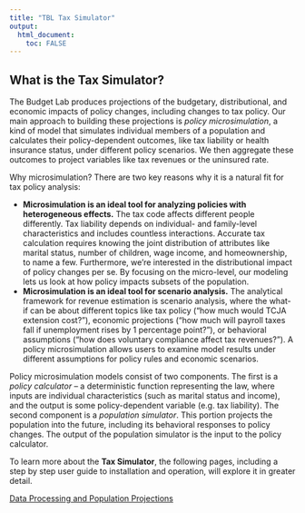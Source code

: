 ```yaml
---
title: "TBL Tax Simulator"
output: 
  html_document:
    toc: FALSE
---
```



## What is the Tax Simulator?
The Budget Lab produces projections of the budgetary, distributional, and economic impacts of policy changes, including changes to tax policy. Our main approach to building these projections is *policy microsimulation*, a kind of model that simulates individual members of a population and calculates their policy-dependent outcomes, like tax liability or health insurance status, under different policy scenarios. We then aggregate these outcomes to project variables like tax revenues or the uninsured rate.

Why microsimulation? There are two key reasons why it is a natural fit for tax policy analysis:

- **Microsimulation is an ideal tool for analyzing policies with heterogeneous effects.** The tax code affects different people differently. Tax liability depends on individual- and family-level characteristics and includes countless interactions. Accurate tax calculation requires knowing the joint distribution of attributes like marital status, number of children, wage income, and homeownership, to name a few. Furthermore, we're interested in the distributional impact of policy changes per se. By focusing on the micro-level, our modeling lets us look at how policy impacts subsets of the population.
- **Microsimulation is an ideal tool for scenario analysis.** The analytical framework for revenue estimation is scenario analysis, where the what-if can be about different topics like tax policy (“how much would TCJA extension cost?”), economic projections ("how much will payroll taxes fall if unemployment rises by 1 percentage point?”), or behavioral assumptions (“how does voluntary compliance affect tax revenues?”). A policy microsimulation allows users to examine model results under different assumptions for policy rules and economic scenarios.

Policy microsimulation models consist of two components. The first is a *policy calculator* – a deterministic function representing the law, where inputs are individual characteristics (such as marital status and income), and the output is some policy-dependent variable (e.g. tax liability). The second component is a *population simulator*. This portion projects the population into the future, including its behavioral responses to policy changes. The output of the population simulator is the input to the policy calculator.

To learn more about the **Tax Simulator**, the following pages, including a step by step user guide to installation and operation, will explore it in greater detail.

[Data Processing and Population Projections](data.md)
